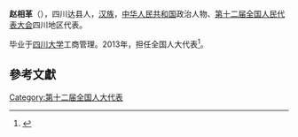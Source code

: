 '''赵相革'''（{{bd|1966年||}}），四川达县人，[[汉族|汉族]]，[[中华人民共和国|中华人民共和国]]政治人物、[[第十二届全国人民代表大会|第十二届全国人民代表大会]]四川地区代表。

毕业于[[四川大学|四川大学]]工商管理。2013年，担任全国人大代表<ref>{{cite news|title=全国人大代表信息-赵相革|url= http://210.82.31.1:8084/delegate/viewDelegate.action?dbid=122193|accessdate=2013-04-05|newspaper=全国人大网}}{{Dead link|date=2020年1月 |bot=InternetArchiveBot |fix-attempted=yes }}</ref>。

==參考文獻==
{{reflist}}
{{中国政治人物小作品}}

[[Category:第十二届全国人大代表|Category:第十二届全国人大代表]]